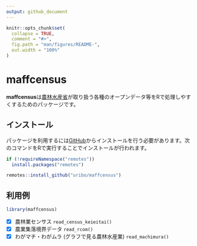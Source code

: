 ```yaml
---
output: github_document
---
```


<!-- README.md is generated from README.Rmd. Please edit that file -->

```r
knitr::opts_chunk$set(
  collapse = TRUE,
  comment = "#>",
  fig.path = "man/figures/README-",
  out.width = "100%"
)
```

# maffcensus

<!-- badges: start -->
<!-- badges: end -->

**maffcensus**は[農林水産省](https://www.maff.go.jp/)が取り扱う各種のオープンデータ等をRで処理しやすくするためのパッケージです。

## インストール

パッケージを利用するには[GitHub](https://github.com/)からインストールを行う必要があります。次のコマンドをRで実行することでインストールが行われます。

``` r
if (!requireNamespace("remotes"))
  install.packages("remotes")

remotes::install_github("uribo/maffcensus")
```

## 利用例

```r
library(maffcensus)
```

- [x] 農林業センサス `read_census_keieitai()`
- [x] 農業集落境界データ `read_rcom()`
- [x] わがマチ・わがムラ (グラフで見る農林水産業) `read_machimura()`
